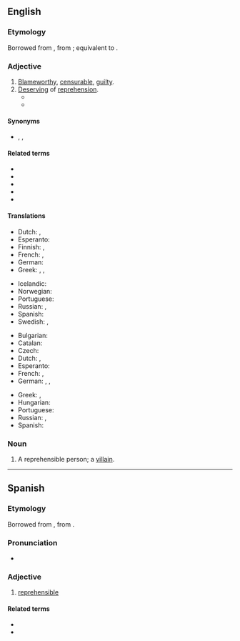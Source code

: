 {{also|répréhensible|repréhensible}}
==English==

===Etymology===
Borrowed from {{bor|en|LL.|reprehensibilis}}, from {{der|en|la|reprehendo}}; equivalent to {{suffix|en|reprehend|ible}}.

===Adjective===
{{en-adj}}

# [[blameworthy|Blameworthy]], [[censurable]], [[guilty]].
# [[deserve|Deserving]] of [[reprehension]].
#* {{quote-web|en|year=1998|author=Greg Morrow and Dylan Verheul|url=https://web.archive.org/web/20080725120802/http://www.dyve.net/sandman/annotations/sm14.html|work=The Sandman Annotations|title=Sandman 14|passage=Scarlett O’Hara was the heroine of the novel/movie ''Gone with the Wind'' and the '''reprehensible''' sequel ''Scarlett''.}}
#* {{quote-journal|en|year=2019|author=Gary Younge|title=Shamima Begum has a right to British citizenship, whether you like it or not|work=Guardian.|url=https://www.theguardian.com/commentisfree/2019/feb/21/shemima-begum-right-british-citizenship|passage=We, as a society, should in some way be held accountable for how a 15-year-old girl went from watching Keeping Up With the Kardashians to joining a terrorist cult in a war zone. Begum was 15 when she did a '''reprehensible''' thing; Javid is 49. What’s his excuse?}}

====Synonyms====
* {{l|en|at fault}}, {{l|en|deplorable}}, {{l|en|remiss}}

====Related terms====
* {{l|en|reprehensibility}}
* {{l|en|reprehend}}
* {{l|en|reprehensive}}
* {{l|en|irreprehensible}}
* {{l|en|reprehension}}

====Translations====
{{trans-top|blameworthy}}
* Dutch: {{t+|nl|afkeurenswaardig}}, {{t+|nl|schuldig}}
* Esperanto: {{t|eo|kondamninda}}
* Finnish: {{t+|fi|moitittava}}, {{t+|fi|tuomittava}}
* French: {{t+|fr|blâmable|m|f}}, {{t+|fr|coupable|m|f}}
* German: {{t+|de|verwerflich}}
* Greek: {{t+|el|αξιόμεμπτος|m}}, {{t+|el|κατακριτέος|m}}, {{t+|el|αξιοκατάκριτος}}
{{trans-mid}}
* Icelandic: {{t|is|ámælisverður}}
* Norwegian: {{t+|no|klanderverdig}}
* Portuguese: {{t+|pt|repreensível}}
* Russian: {{t-check|ru|[[досто́йный]] [[осуждение|осужде́ния]]}} {{attention|ru|2=was "[[достойный]] [[осуждение|осуждения]]" - assumed sum-of-parts; if an idiom, remove the wikilinks to the individual words. see [[User:Kephir/gadgets/xte#Translation_fixing]]}}, {{t+|ru|предосуди́тельный}}
* Spanish: {{t+|es|reprehensible}}
* Swedish: {{t+|sv|klandervärd}}, {{t+|sv|förkastlig}}
{{trans-bottom}}

{{trans-top|deserving of reprehension}}
* Bulgarian: {{t+|bg|осъдителен|m}} 
* Catalan: {{t|ca|reprensible}}
* Czech: {{t|cs|zavrženíhodný|m}}
* Dutch: {{t+|nl|verwerpelijk}}, {{t+|nl|afkeurenswaardig}}
* Esperanto: {{t|eo|kondamninda}}
* French: {{t+|fr|répréhensible|m|f}}, {{t+|fr|condamnable|m|f}}
* German: {{t|de|tadelnswert}}, {{t|de|rügenswert}}, {{t+|de|kritikwürdig}}
{{trans-mid}}
* Greek: {{t+|el|αξιόμεμπτος|m}}, {{t+|el|κατακριτέος|m}}
* Hungarian: {{t+|hu|elítélendő}}
* Portuguese: {{t+|pt|repreensível}}
* Russian: {{t-check|ru|[[досто́йный]] [[порицание|порица́ния]]}} {{attention|ru|2=was "[[достойный]] [[порицание|порицания]]" - assumed sum-of-parts; if an idiom, remove the wikilinks to the individual words. see [[User:Kephir/gadgets/xte#Translation_fixing]]}}, {{t-check|ru|[[досто́йный]] [[осуждение|осужде́ния]]}} {{attention|ru|2=was "[[достойный]] [[осуждение|осуждения]]" - assumed sum-of-parts; if an idiom, remove the wikilinks to the individual words. see [[User:Kephir/gadgets/xte#Translation_fixing]]}}
* Spanish: {{t+|es|reprehensible}}
{{trans-bottom}}

===Noun===
{{en-noun}}

# A reprehensible person; a [[villain]].

----

==Spanish==

===Etymology===
Borrowed from {{bor|es|LL.|reprehensibilis}}, from {{der|es|la|reprehendo}}.

===Pronunciation===
* {{es-IPA}}

===Adjective===
{{es-adj}}

# [[#English|reprehensible]]
#: {{syn|es|reprensible}}

====Related terms====
* {{l|es|reprehender}}
* {{l|es|reprehensión}}